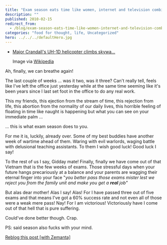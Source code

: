 ```yaml
---
title: "Exam season eats time like women, internet and television combined"
description: ""
published: 2010-02-15
redirect_from:
  - /blog/exam-season-eats-time-like-women-internet-and-television-combined/swizec/1173
categories: "food for thought, life, Uncategorized"
hero: ../../../defaultHero.jpg
---
```


- [Major Crandall's UH-1D helicopter climbs skywa...](https://swizec.com/wp-content/uploads/2010/02/300px-Bruce_Crandall%27s_UH-1D.jpg)

  Image via [Wikipedia](http://commons.wikipedia.org/wiki/Image:Bruce_Crandall%27s_UH-1D.jpg)

Ah, finally, we can breathe again!

The last couple of weeks ... was it two, was it three? Can't really tell, feels like I've left the office just yesterday while at the same time seeming like it's been years since I last set foot in the office to do any real work.

This my friends, this ejection from the stream of time, this rejection from life, this abortion from the normality of our daily lives, this horrible feeling of floating in time like naught is happening but what you can see on your immediate palm ...

... this is what exam season does to you.

For me it is, luckily, already over. Some of my best buddies have another week of wartime ahead of them. Waring with evil warlords, waging battle with delusional teaching assistants. To them I wish good luck! Good luck I say!

To the rest of us I say, Gidday mate! Finally, finally we have come out of that Vietnam that is the few weeks of exams. Those stressful days when your future hangs precariously at a balance and your parents are wagging their eternal finger into your face "_you better pass those exams mister lest we reject you from the family unit and make you get a **real** job"_

But alas dear mother! Alas I say! Alas! For I have passed three out of five exams and that means I've got a 60% success rate and not even all of those were a weak mere pass! Nay! For I am victorious! Victoriously have I come out of that hell that is pure suffering.

Could've done better though. Crap.

PS: said season also fucks with your mind.

[Reblog this post [with Zemanta]](https://img.zemanta.com/reblog_e.png?x-id=1946f9e8-e928-4897-9e43-643d1418f4a7)